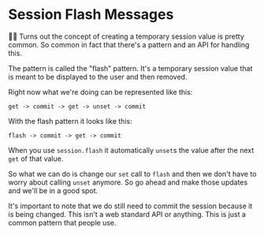 # Session Flash Messages

👨‍💼 Turns out the concept of creating a temporary session value is pretty common.
So common in fact that there's a pattern and an API for handling this.

The pattern is called the "flash" pattern. It's a temporary session value that
is meant to be displayed to the user and then removed.

Right now what we're doing can be represented like this:

```
get -> commit -> get -> unset -> commit
```

With the flash pattern it looks like this:

```
flash -> commit -> get -> commit
```

When you use `session.flash` it automatically `unset`s the value after the next
`get` of that value.

So what we can do is change our `set` call to `flash` and then we don't have to
worry about calling `unset` anymore. So go ahead and make those updates and
we'll be in a good spot.

It's important to note that we do still need to commit the session because it
is being changed. This isn't a web standard API or anything. This is just a
common pattern that people use.
